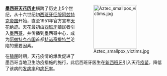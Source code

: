 <div style="float:right;margin-left:0.5em;">
[[File:Aztec_smallpox_victims.jpg|140px]]
</div>

'''[[墨西哥天花历史|墨西哥天花历史]]'''横跨了历史上5个世纪，从十六世纪初[[西班牙征服阿兹特克帝国|西班牙征服阿兹特克帝国]]开始，直至1951年官方宣布[[天花|天花]]绝迹。天花最初由[[西班牙|西班牙]]殖民者引入[[墨西哥|墨西哥]]，并传播到墨西哥中心，成为[[阿兹特克帝国|阿兹特克帝国]]首都[[特诺奇提特兰|特诺奇提特兰]]沦陷的重要因素。

在[[殖民|殖民]]时期，天花疫情的爆发促进了墨西哥当地卫生防疫措施的施行，此后西班牙医生{{le|弗朗西斯科·哈维尔·德·巴尔密斯|Francisco Javier de Balmis}}在[[新西班牙總督轄區|新西班牙]]引入天花[[疫苗|疫苗]]，降低了该病的[[发病率|发病率]]和[[病死率|病死率]]。